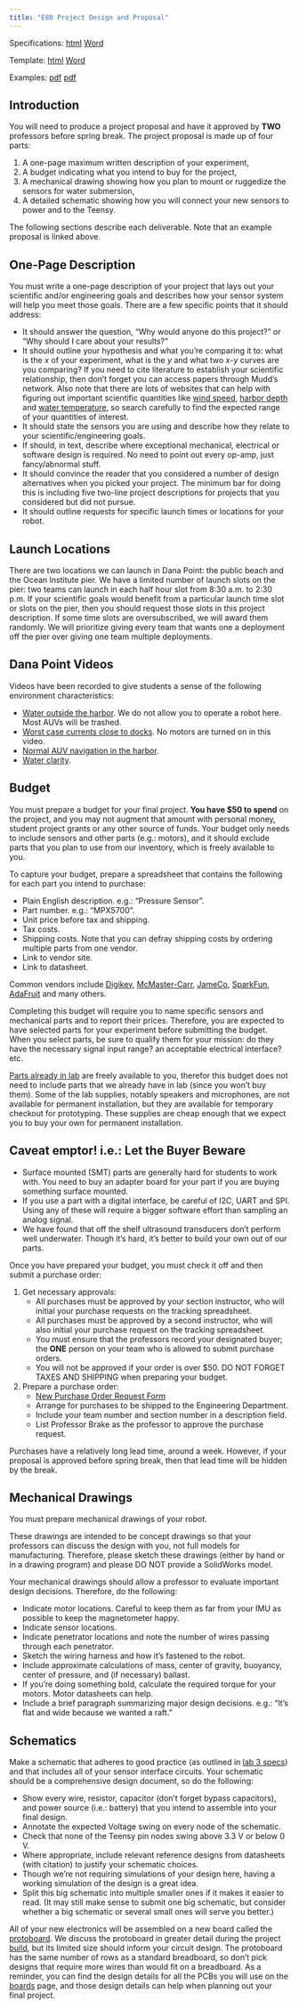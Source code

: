 ```yaml
---
title: "E80 Project Design and Proposal"
---
```


Specifications: [html](/project/proposal/submission.qmd) [Word](/project/proposal/submission.docx)

Template: [html](/project/proposal/template.qmd) [Word](/project/proposal/template.docx)

Examples: [pdf](assets/Project%20Proposal_example_1_.pdf) [pdf](assets/Project%20Proposal%20_example_2_.pdf)

## Introduction

You will need to produce a project proposal and have it approved by **TWO** professors before spring break. The project proposal is made up of four parts: 

1. A one-page maximum written description of your experiment, 
2. A budget indicating what you intend to buy for the project, 
3. A mechanical drawing showing how you plan to mount or ruggedize the sensors for water submersion, 
4. A detailed schematic showing how you will connect your new sensors to power and to the Teensy. 

The following sections describe each deliverable. Note that an example proposal is linked above. 

## One-Page Description

You must write a one-page description of your project that lays out your scientific and/or engineering goals and describes how your sensor system will help you meet those goals. There are a few specific points that it should address:

* It should answer the question, "Why would anyone do this project?" or "Why should I care about your results?"
* It should outline your hypothesis and what you're comparing it to: what is the _x_ of your experiment, what is the _y_ and what two _x_-_y_ curves are you comparing? If you need to cite literature to establish your scientific relationship, then don't forget you can access papers through Mudd's network. Also note that there are lots of websites that can help with figuring out important scientific quantities like [wind speed](https://weatherspark.com/h/d/1838/2023/4/20/Historical-Weather-on-Thursday-April-20-2023-in-Dana-Point-California-United-States#Figures-SolarEnergy), [harbor depth](https://www.gpsnauticalcharts.com/main/us18746_p1898-dana-point-harbor-nautical-chart.html) and [water temperature ](https://www.surf-forecast.com/breaks/Dana-Point/seatemp), so search carefully to find the expected range of your quantities of interest.
* It should state the sensors you are using and describe how they relate to your scientific/engineering goals. 
* If should, in text, describe where exceptional mechanical, electrical or software design is required.  No need to point out every op-amp, just fancy/abnormal stuff.
* It should convince the reader that you considered a number of design alternatives when you picked your project. The minimum bar for doing this is including five two-line project descriptions for projects that you considered but did not pursue.
* It should outline requests for specific launch times or locations for your robot. 

:::{.callout-note collapse="true"}
## Launch Locations

There are two locations we can launch in Dana Point: the public beach and the Ocean Institute pier. We have a limited number of launch slots on the pier: two teams can launch in each half hour slot from 8:30 a.m. to 2:30 p.m. If your scientific goals would benefit from a particular launch time slot or slots on the pier, then you should request those slots in this project description. If some time slots are oversubscribed, we will award them randomly.  We will prioritize giving every team that wants one a 
deployment off the pier over giving one team multiple deployments.  
:::

:::{.callout-note collaps="true"}
## Dana Point Videos

Videos have been recorded to give students a sense of the following environment characteristics:

* [Water outside the harbor](https://drive.google.com/file/d/0BwiB3SVueuOpV05GVWgtaV9tMFk/view?usp=sharing&resourcekey=0-01dqmgvU3OkorvewX5pyyw). We do not allow you to operate a robot here.  Most AUVs will be trashed.
* [Worst case currents close to docks](https://drive.google.com/file/d/0BwiB3SVueuOpUmVjWnM2RUZ6OWM/view?usp=sharing&resourcekey=0-Gw-EZ0-FcsKywoIa2LI3lA). No motors are turned on in this video.
* [Normal AUV navigation in the harbor](https://drive.google.com/file/d/0BwiB3SVueuOpa2oyTURlUVFmVkk/view?usp=sharing&resourcekey=0-3BT_e71MRrCcpbY7x37i3w).
* [Water clarity](https://drive.google.com/file/d/1D0d_-GQWR-jZdyS6DVEm35iIVWuAI0Vb/view?usp=sharing).
:::

## Budget

You must prepare a budget for your final project.  **You have $50 to spend** on the project, and you may not augment that amount with personal money, student project grants or any other source of funds.  Your budget only needs to include sensors and other parts (e.g.: motors), and it should exclude parts that you plan to use from our inventory, which is freely available to you.  

To capture your budget, prepare a spreadsheet that contains the following for each part you intend to purchase:

* Plain English description.  e.g.: "Pressure Sensor".
* Part number. e.g.: "MPX5700".
* Unit price before tax and shipping.
* Tax costs.
* Shipping costs. Note that you can defray shipping costs by ordering multiple parts from one vendor.
* Link to vendor site.
* Link to datasheet.

Common vendors include [Digikey](http://www.digikey.com/), [McMaster-Carr](https://www.mcmaster.com/), [JameCo](http://www.jameco.com/), [SparkFun](https://www.sparkfun.com/), [AdaFruit](https://www.adafruit.com/) and many others.

Completing this budget will require you to name specific sensors and mechanical parts and to report their prices.  Therefore, you are expected to have selected parts for your experiment before submitting the budget. When you select parts, be sure to qualify them for your mission: do they have the necessary signal input range? an acceptable electrical interface? etc.

[Parts already in lab](/reference/inventory) are freely available to you, therefor this budget does not need to include parts that we already have in lab (since you won't buy them).  Some of the lab supplies, notably speakers and microphones, are not available for permanent installation, but they are available for temporary checkout for prototyping.  These supplies are cheap enough that we expect you to buy your own for permanent installation.

:::{.callout-note}
## Caveat emptor! i.e.: Let the Buyer Beware

* Surface mounted (SMT) parts are generally hard for students to work with.  You need to buy an adapter board for your part if you are buying something surface mounted.
* If you use a part with a digital interface, be careful of I2C, UART and SPI.  Using any of these will require a bigger software effort than sampling an analog signal.
* We have found that off the shelf ultrasound transducers don't perform well underwater.  Though it's hard, it's better to build your own out of our parts.
:::

Once you have prepared your budget, you must check it off and then submit a purchase order:

1. Get necessary approvals:
    - All purchases must be approved by your section instructor, who will initial your purchase requests on the tracking spreadsheet. 
    - All purchases must be approved by a second instructor, who will also initial your purchase request on the tracking spreadsheet.
    - You must ensure that the professors record your designated buyer; the **ONE** person on your team who is allowed to submit purchase orders.
    - You will not be approved if your order is over $50.  DO NOT FORGET TAXES AND SHIPPING when preparing your budget.
2. Prepare a purchase order: 
    - [New Purchase Order Request Form](https://www.hmc.edu/engineering/current-student-information/department-forms/)
    - Arrange for purchases to be shipped to the Engineering Department.
    - Include your team number and section number in a description field.
    - List Professor Brake as the professor to approve the purchase request.

Purchases have a relatively long lead time, around a week.  However, if your proposal is approved before spring break, then that lead time will be hidden by the break.


## Mechanical Drawings

You must prepare mechanical drawings of your robot.  

These drawings are intended to be concept drawings so that your professors can discuss the design with you, not full models for manufacturing.  Therefore, please sketch these drawings (either by hand or in a drawing program) and please DO NOT provide a SolidWorks model. 

Your mechanical drawings should allow a professor to evaluate important design decisions. Therefore, do the following:

* Indicate motor locations. Careful to keep them as far from your IMU as possible to keep the magnetometer happy.
* Indicate sensor locations.
* Indicate penetrator locations and note the number of wires passing through each penetrator.
* Sketch the wiring harness and how it's fastened to the robot.
* Include approximate calculations of mass, center of gravity, buoyancy, center of pressure, and (if necessary) ballast.
* If you're doing something bold, calculate the required torque for your motors. Motor datasheets can help.
* Include a brief paragraph summarizing major design decisions. e.g.: "It's flat and wide because we wanted a raft."


## Schematics

Make a schematic that adheres to good practice (as outlined in [lab 3 specs](/labs/lab3/submission.qmd)) and that includes all of your sensor interface circuits. Your schematic should be a comprehensive design document, so do the following: 

* Show every wire, resistor, capacitor (don't forget bypass capacitors), and power source (i.e.: battery) that you intend to assemble into your final design.  
* Annotate the expected Voltage swing on every node of the schematic.
* Check that none of the Teensy pin nodes swing above 3.3 V or below 0 V.
* Where appropriate, include relevant reference designs from datasheets (with citation) to justify your schematic choices.
* Though we're not requiring simulations of your design here, having a working simulation of the design is a great idea.
* Split this big schematic into multiple smaller ones if it makes it easier to read. (It may still make sense to submit one big schematic, but consider whether a big schematic or several small ones will serve you better.)

All of your new electronics will be assembled on a new board called the [protoboard](https://drive.google.com/open?id=1VT_N11I8Alo8cQPUag5moUuXnGed80gd).  We discuss the protoboard in greater detail during the project [build](/project/build), but its limited size should inform your circuit design.  The protoboard has the same number of rows as a standard breadboard, so don't pick designs that require more wires than would fit on a breadboard. As a reminder, you can find the design details for all the PCBs you will use on the [boards](/reference/board) page, and those design details can help when planning out your final project. 


